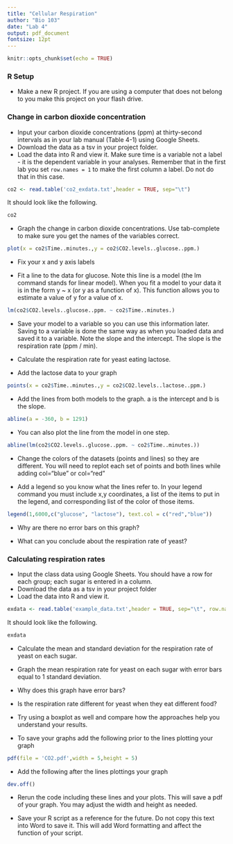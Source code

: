 ```yaml
---
title: "Cellular Respiration"
author: "Bio 103"
date: "Lab 4"
output: pdf_document
fontsize: 12pt 
---
```


```r
knitr::opts_chunk$set(echo = TRUE)
```

### R Setup

* Make a new R project. If you are using a computer that does not belong to you make this project on your flash drive.

### Change in carbon dioxide concentration

* Input your carbon dioxide concentrations (ppm) at thirty-second intervals as in your lab manual (Table 4-1) using Google Sheets.
* Download the data as a tsv in your project folder.
* Load the data into R and view it. Make sure time is a variable not a label - it is the dependent variable in your analyses. Remember that in the first lab you set `row.names = 1` to make the first column a label. Do not do that in this case.
```r
co2 <- read.table('co2_exdata.txt',header = TRUE, sep="\t")
```

It should look like the following.
```r
co2
```

* Graph the change in carbon dioxide concentrations. Use tab-complete to make sure you get the names of the variables correct.
```r
plot(x = co2$Time..minutes.,y = co2$CO2.levels..glucose..ppm.)
```

* Fix your x and y axis labels

* Fit a line to the data for glucose. Note this line is a model (the lm command stands for linear model). When you fit a model to your data it is in the form y ~ x (or y as a function of x). This function allows you to estimate a value of y for a value of x.

```r
lm(co2$CO2.levels..glucose..ppm. ~ co2$Time..minutes.)
```

* Save your model to a variable so you can use this information later. Saving to a variable is done the same way as when you loaded data and saved it to a variable. Note the slope and the intercept. The slope is the respiration rate (ppm / min).

* Calculate the respiration rate for yeast eating lactose.

* Add the lactose data to your graph

```r
points(x = co2$Time..minutes.,y = co2$CO2.levels..lactose..ppm.)
```

* Add the lines from both models to the graph. a is the intercept and b is the slope.

```r
abline(a = -360, b = 1291)
```
* You can also plot the line from the model in one step.
```r
abline(lm(co2$CO2.levels..glucose..ppm. ~ co2$Time..minutes.))
```

* Change the colors of the datasets (points and lines) so they are different. You will need to replot each set of points and both lines while adding col="blue" or col="red"

* Add a legend so you know what the lines refer to. In your legend command you must include x,y coordinates, a list of the items to put in the legend, and corresponding list of the color of those items.
```r
legend(1,6000,c("glucose", "lactose"), text.col = c("red","blue"))
```

* Why are there no error bars on this graph?



* What can you conclude about the respiration rate of yeast?



### Calculating respiration rates

* Input the class data using Google Sheets. You should have a row for each group; each sugar is entered in a column.
* Download the data as a tsv in your project folder
* Load the data into R and view it.

```r
exdata <- read.table('example_data.txt',header = TRUE, sep="\t", row.names = 1)
```
It should look like the following.

```r
exdata
```

* Calculate the mean and standard deviation for the respiration rate of yeast on each sugar.

* Graph the mean respiration rate for yeast on each sugar with error bars equal to 1 standard deviation.

* Why does this graph have error bars?

* Is the respiration rate different for yeast when they eat different food? 

* Try using a boxplot as well and compare how the approaches help you understand your results.

* To save your graphs add the following prior to the lines plotting your graph
```r
pdf(file = 'CO2.pdf',width = 5,height = 5)
```
* Add the following after the lines plottings your graph
```r
dev.off()
```
* Rerun the code including these lines and your plots. This will save a pdf of your graph. You may adjust the width and height as needed.

* Save your R script as a reference for the future. Do not copy this text into Word to save it. This will add Word formatting and affect the function of your script.
